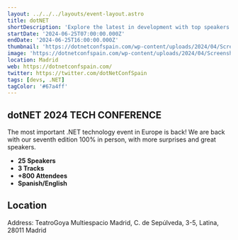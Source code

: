 ```yaml
---
layout: ../../../layouts/event-layout.astro
title: dotNET
shortDescription: 'Explore the latest in development with top speakers. The annual must-attend event organized by Plain Concepts.'
startDate: '2024-06-25T07:00:00.000Z'
endDate: '2024-06-25T16:00:00.000Z'
thumbnail: 'https://dotnetconfspain.com/wp-content/uploads/2024/04/Screenshot_9.jpg'
image: 'https://dotnetconfspain.com/wp-content/uploads/2024/04/Screenshot_9.jpg'
location: Madrid
web: https://dotnetconfspain.com/
twitter: https://twitter.com/dotNetConfSpain
tags: [devs, .NET]
tagColor: '#67a4ff'
---
```



## dotNET 2024 TECH CONFERENCE

The most important .NET technology event in Europe is back! We are back with our seventh edition 100% in person, with more surprises and great speakers.

- **25 Speakers**
- **3 Tracks**
- **+800 Attendees**
- **Spanish/English**

## Location

Address: TeatroGoya Multiespacio Madrid, C. de Sepúlveda, 3-5, Latina, 28011 Madrid

<GoogleMap
  src="https://www.google.com/maps/embed?pb=!1m18!1m12!1m3!1d6076.112698508949!2d-3.7278336226237787!3d40.407602456192826!2m3!1f0!2f0!3f0!3m2!1i1024!2i768!4f13.1!3m3!1m2!1s0xd4227e0cfc190d1%3A0x42806168adfbfbff!2sTeatroGoya%20Multiespacio%20Madrid!5e0!3m2!1ses!2ses!4v1715156920348!5m2!1ses!2ses"
  ariaLabel="TeatroGoya Multiespacio Madrid, C. de Sepúlveda, 3-5, Latina, 28011 Madrid"
/>
